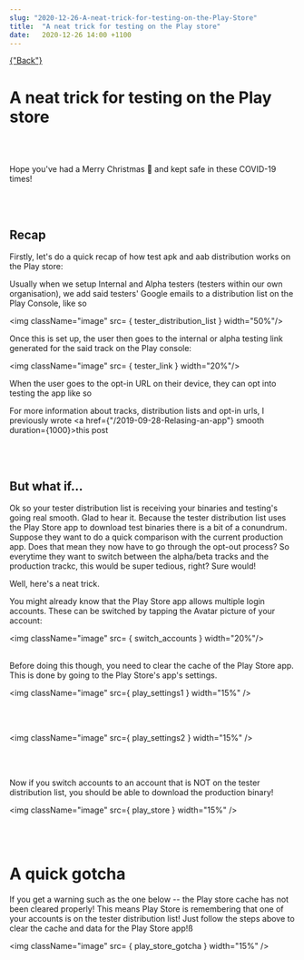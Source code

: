 ```yaml
---
slug: "2020-12-26-A-neat-trick-for-testing-on-the-Play-Store"
title:  "A neat trick for testing on the Play store"
date:   2020-12-26 14:00 +1100
---
```




<div className="blogpage">
    <a href={"/blog"} smooth duration={1000}>
    {"Back"}
    </a>
</div>

<div className="blogText">


# A neat trick for testing on the Play store

<br/>
<br/>

Hope you've had a Merry Christmas 🎄 and kept safe in these COVID-19 times!

<br/>
<br/>

## Recap

Firstly, let's do a quick recap of how test apk and aab distribution works on the Play store:

Usually when we setup Internal and Alpha testers (testers within our own organisation), we add said testers' Google emails to a 
distribution list on the Play Console, like so

<img className="image" src= { tester_distribution_list } width="50%"/>

Once this is set up, the user then goes to the internal or alpha testing link generated for the said track on the Play console:

<img className="image" src= { tester_link } width="20%"/>

When the user goes to the opt-in URL on their device, they can opt into testing the app like so

For more information about tracks, distribution lists and opt-in urls, I previously wrote <a href={"/2019-09-28-Relasing-an-app"} smooth duration={1000}>this post</a>

<br/>
<br/>

## But what if...

Ok so your tester distribution list is receiving your binaries and testing's going real smooth. Glad to hear it. Because the tester distribution list
uses the Play Store app to download test binaries there is a bit of a conundrum. Suppose they want to do a quick comparison with the current production app.
Does that mean they now have to go through the opt-out process? So everytime they want to switch between the alpha/beta tracks and the production trackc, this
would be super tedious, right? Sure would!

Well, here's a neat trick.

You might already know that the Play Store app allows multiple login accounts. These can be switched by tapping the Avatar picture of your account:

<img className="image" src= { switch_accounts } width="20%"/>
<br/>
<br/>

Before doing this though, you need to clear the cache of the Play Store app. This is done by going to the Play Store's app's settings.

<img className="image" src={ play_settings1 } width="15%" />

<br/>
<br/>

<img className="image" src={ play_settings2 } width="15%" />

<br/>
<br/>

Now if you switch accounts to an account that is NOT on the tester distribution list, you should be able to download the production binary!

<img className="image" src={ play_store } width="15%" />

<br/>
<br/>

# A quick gotcha

If you get a warning such as the one below -- the Play store cache has not been cleared properly! This means Play Store is remembering that one
of your accounts is on the tester distribution list! Just follow the steps above to clear the cache and data for the Play Store app!ß

<img className="image" src= { play_store_gotcha } width="15%" />

</div>